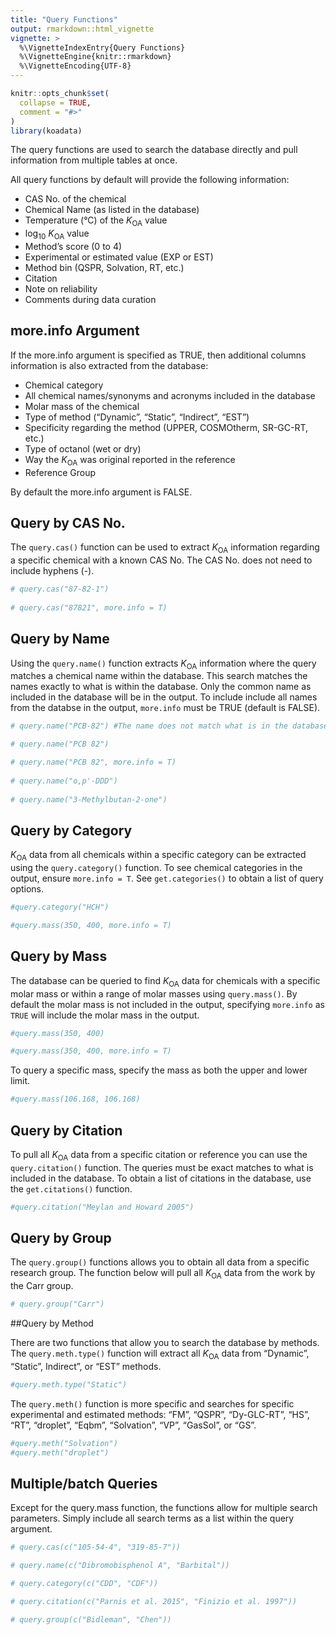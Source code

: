 ```yaml
---
title: "Query Functions"
output: rmarkdown::html_vignette
vignette: >
  %\VignetteIndexEntry{Query Functions}
  %\VignetteEngine{knitr::rmarkdown}
  %\VignetteEncoding{UTF-8}
---
```


```r
knitr::opts_chunk$set(
  collapse = TRUE,
  comment = "#>"
)
library(koadata) 
```

The query functions are used to search the database directly and pull information from multiple tables at once. 

All query functions by default will provide the following information:

* CAS No. of the chemical
* Chemical Name (as listed in the database)
* Temperature (°C) of the *K*~OA~ value
* log~10~ *K*~OA~ value
* Method's score (0 to 4)
* Experimental or estimated value (EXP or EST)
* Method bin (QSPR, Solvation, RT, etc.)
* Citation
* Note on reliability
* Comments during data curation

## more.info Argument

If the more.info argument is specified as TRUE, then additional columns information is also extracted from the database:

* Chemical category
* All chemical names/synonyms and acronyms included in the database
* Molar mass of the chemical
* Type of method ("Dynamic", "Static", "Indirect", "EST")
* Specificity regarding the method (UPPER, COSMOtherm, SR-GC-RT, etc.)
* Type of octanol (wet or dry)
* Way the *K*~OA~ was original reported in the reference
* Reference Group

By default the more.info argument is FALSE.

## Query by CAS No.

The `query.cas()` function can be used to extract *K*~OA~ information regarding a specific chemical with a known CAS No. The CAS No. does not need to include hyphens (-).

```r
# query.cas("87-82-1")
 
# query.cas("87821", more.info = T)
```

## Query by Name

Using the `query.name()` function extracts *K*~OA~ information where the query matches a chemical name within the database. This search matches the names exactly to what is within the database. Only the common name as included in the database will be in the output. To include include all names from the databse in the output, `more.info` must be TRUE (default is FALSE).

```r

# query.name("PCB-82") #The name does not match what is in the database.

# query.name("PCB 82")

# query.name("PCB 82", more.info = T)
 
# query.name("o,p'-DDD")
 
# query.name("3-Methylbutan-2-one")
```

## Query by Category

*K*~OA~ data from all chemicals within a specific category can be extracted using the `query.category()` function. To see chemical categories in the output, ensure `more.info = T`. See `get.categories()` to obtain a list of query options.

```r
#query.category("HCH")

#query.mass(350, 400, more.info = T)
```


## Query by Mass

The database can be queried to find *K*~OA~ data for chemicals with a specific molar mass or within a range of molar masses using `query.mass()`. By default the molar mass is not included in the output, specifying `more.info` as `TRUE` will include the molar mass in the output.

```r
#query.mass(350, 400)

#query.mass(350, 400, more.info = T)
```

To query a specific mass, specify the mass as both the upper and lower limit.

``` r
#query.mass(106.168, 106.168)
```

## Query by Citation

To pull all *K*~OA~ data from a specific citation or reference you can use the `query.citation()` function. The queries must be exact matches to what is included in the database. To obtain a list of citations in the database, use the `get.citations()` function.

```r
#query.citation("Meylan and Howard 2005")
```


## Query by Group

The `query.group()` functions allows you to obtain all data from a specific research group. The function below will pull all *K*~OA~ data from the work by the Carr group.

```r
# query.group("Carr")
```


##Query by Method

There are two functions that allow you to search the database by methods. The `query.meth.type()` function will extract all *K*~OA~ data from "Dynamic", "Static", Indirect", or "EST" methods. 

```r
#query.meth.type("Static")
```

The `query.meth()` function is more specific and searches for specific experimental and estimated methods: "FM", "QSPR", "Dy-GLC-RT", "HS", "RT", "droplet", "Eqbm", "Solvation", "VP", "GasSol", or "GS". 

```r
#query.meth("Solvation")
#query.meth("droplet")
```

## Multiple/batch Queries

Except for the query.mass function, the functions allow for multiple search parameters. Simply include all search terms as a list within the query argument.

```r
# query.cas(c("105-54-4", "319-85-7"))

# query.name(c("Dibromobisphenol A", "Barbital"))

# query.category(c("CDD", "CDF"))

# query.citation(c("Parnis et al. 2015", "Finizio et al. 1997"))

# query.group(c("Bidleman", "Chen"))
```

